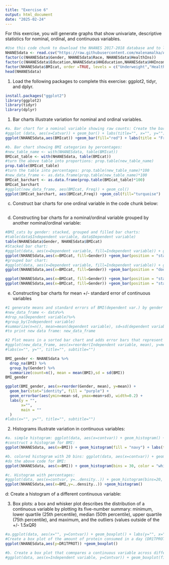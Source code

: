 ```yaml
---
title: "Exercise 6"
output: html_document
date: "2025-02-24"
---
```


For this exercise, you will generate graphs that show univariate, descriptive statistics for nominal, ordinal, and continuous variables.
```r
#Use this code chunk to download the NHANES 2017-2018 database and to label the nominal and ordinal variables as factor variables (if necessary):
NHANESdata <- read.csv("https://raw.githubusercontent.com/malenamalka/ANTH241-SP25/refs/heads/main/data/NHANES2017-28")
factor(c(NHANESdata$Gender, NHANESdata$Race, NHANESdata$HealthIns))
factor(c(NHANESdata$Education,NHANESdata$HHEducation,NHANESdata$HHIncome,NHANESdata$FeelBad,NHANESdata$HHFoodSec),order=TRUE)
factor(NHANESdata$BMIcat, order =TRUE, levels = c("Underweight","Healthy","Overweight","Obese"))
head(NHANESdata)
```

1. Load the following packages to complete this exercise: ggplot2, tidyr, and dplyr.
```r
install.packages("ggplot2")
library(ggplot2)
library(tidyr)
library(dplyr)
```

1. Bar charts illustrate variation for nominal and ordinal variables.
```r
#a. Bar chart for a nominal variable showing raw counts: Create the bar chart for BMI categories (BMIcat)
#ggplot (data, aes(x=Catvar)) + geom_bar() + labs(title="", x="", y="")
ggplot(NHANESdata,aes(BMIcat)) +geom_bar(fill="red") + labs(title = "Frequency of BMI cat", x = "BMIcat", y="count")
```

```r
#b. Bar chart showing BMI categories by percentages:
#new_table_name <- with(NHANESdata, table(BMIcat))
BMIcat_table <- with(NHANESdata, table(BMIcat))
#turn the above table into proportions: prop.table(new_table_name)
prop.table(BMIcat_table)
#turn the table into percentages: prop.table(new_table_name)*100
#new_data_frame <- as.data.frame(prop.table(new_table_name)*100
BMIcat_barchart <- as.data.frame(prop.table(BMIcat_table)*100)
BMIcat_barchart
#ggplot(new_data_frame, aes(BMIcat, Freq)) + geom_col()
ggplot(BMIcat_barchart, aes(BMIcat,Freq)) +geom_col(fill="turquoise")
```

c. Construct bar charts for one ordinal variable in the code chunk below:
```r

```

d. Constructing bar charts for a nominal/ordinal variable grouped by another nominal/ordinal variable:
```r
#BMI_cats by gender: stacked, grouped and filled bar charts:
#table(data$Independent variable, data$Dependent variable)
table(NHANESdata$Gender, NHANESdata$BMIcat)
#Stacked bar chart:
#ggplot(data, aes(x=Dependent variable, fill=Independent variable)) + geom_bar(position = "stack") + labs(title="", x="", y="")
ggplot(NHANESdata,aes(x=BMIcat, fill=Gender)) +geom_bar(position = "stack") + labs(title="BMI categories by gender", x="Gender", y="Frequency")
#grouped bar chart:
#ggplot(data, aes(x=Dependent variable, fill=Independent variable)) + geom_bar(position = "dodge") + labs(title="", x="Gender", y="Frequency")
ggplot(NHANESdata,aes(x=BMIcat, fill=Gender)) +geom_bar(position = "dodge") + labs(title="BMI categories by gender", x="Gender", y="Frequency")
```
```r
ggplot(NHANESdata,aes(x=BMIcat, fill=Gender)) +geom_bar(position = "stack") + facet_wrap(~Race) + labs(title="BMI categories by gender", x="Gender", y="Frequency")
ggplot(NHANESdata,aes(x=BMIcat, fill=Gender)) +geom_bar(position = "stack") + facet_grid(~Race) + labs(title="BMI categories by gender", x="Gender", y="Frequency")
```


e. Constructing bar charts for mean +/- standard error of continuous variables
```r
#1 generate means and standard errors of BMI(dependent var.) by gender (independent var)
#new_data_frame <- data%>%
#drop_na(Dependent variable)%>%
#group_by(Independent variable)
#summarize(n=n(), mean=mean(dependent variable), sd=sd(dependent variable))
#to print new data frame: new_data_frame

#2 Plot means in a sorted bar chart and adds error bars that represent the standard deviation
#ggplot(new_data_frame, aes(x=reorder(Independent variable, mean), y=mean)) + geom_bar(stat="identity", fill="color") + geom_errorbar(aes(ymin=mean-sd, ymax=mean+sd), width=0.2)
#labs(x="", y="", title="", subtitle="")

BMI_gender <- NHANESdata %>% 
  drop_na(BMI) %>%
  group_by(Gender) %>% 
  summarize(count=n(), mean = mean(BMI),sd = sd(BMI))
BMI_gender

ggplot(BMI_gender, aes(x=reorder(Gender, mean), y=mean)) + 
  geom_bar(stat="identity", fill = "purple") +
  geom_errorbar(aes(ymin=mean-sd, ymax=mean+sd), width=0.2) +
  labs(y = "", 
       x="", 
       main = ""
  )
#labs(x="", y="", title="", subtitle="")

```

2. Histograms illustrate variation in continuous variables:
```r
#a. simple histogram: ggplot(data, aes(x=contvar)) + geom_histogram() + labs(title="", x="", y="")
#construct a histogram for BMI:
ggplot(NHANESdata, aes(x=BMI)) + geom_histogram(fill = "navy") + labs(title = "Colored histograms with 20 bins", x="BMI", y="count")
```

```r
#b. colored histogram with 20 bins: ggplot(data, aes(x=contvar)) + geom_histogram(bins=20, color="white", fill="steelblue") + labs(title="Colored histogram with 20 bins", x="", y="")
#do the above code for BMI:
ggplot(NHANESdata, aes(x=BMI)) + geom_histogram(bins = 30, color = "white", fill = "steelblue") + labs(title = "Colored histograms with 30 bins", x="BMI", y="count")
```

```r
#c. Histogram with percentages:
#ggplot(data, aes(x=contvar, y=..density..)) + geom_histogram(bins=20, color="white", fill="steelblue") + scale_y_continuous(labels=scales::percent) + labs(title="", y="percent", x="")
ggplot(NHANESdata,aes(x=BMI,y=..density..)) +geom_histogram()
```

d: Create a histogram of a different continuous variable:

3. Box plots: a box and whisker plot describes the distribution of a continuous variable by plotting its five-number summary: minimum, lower quartile (25th percentile), median (50th percentile), upper quartile (75th percentile), and maximum, and the outliers (values outside of the +/- 1.5xQR)
```r
#a.ggplot(data, aes(x="", y=Contvar)) + geom_boxplot() + labs(y="", x="", title="")
#Create a box plot of the amount of protein consumed in a day (DR1TPROT)
ggplot(NHANESdata,aes(y=DR1TPROT)) +geom_boxplot()
```


```r
#b. Create a box plot that comnpares a continuous variable across different levels of a nominal or ordinal variable: DR1TPROT by race:
#ggplot(data, aes(x=Independent variable, y=Contvar)) + geom_boxplot(fill="color") + labs(x="Independent variable", y="Contvar", title="")

```

